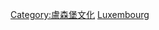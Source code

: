 {{Catnav|頁面分類|社会|文化|体育|各國體育}}
{{Catnav|頁面分類|地理|国家|欧洲国家|卢森堡}}

{{Commons cat|Sports in Luxembourg}}

[[Category:盧森堡文化|Category:盧森堡文化]]
[[Category:歐洲各國體育|Luxembourg]]